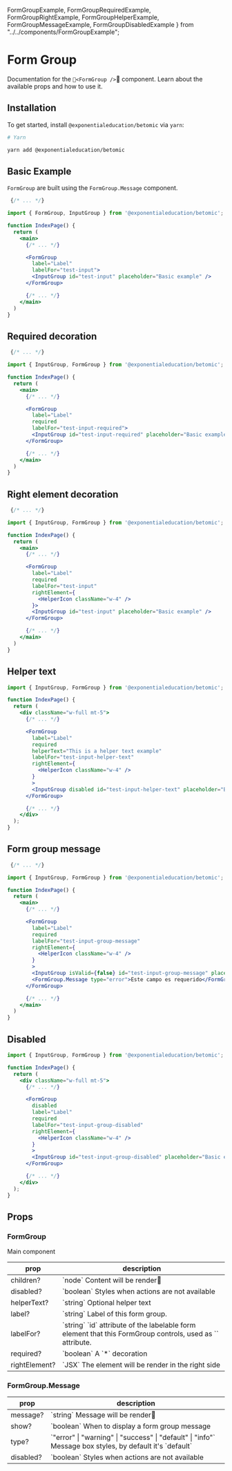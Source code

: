   FormGroupExample,
  FormGroupRequiredExample,
  FormGroupRightExample,
  FormGroupHelperExample,
  FormGroupMessageExample,
  FormGroupDisabledExample } from "../../components/FormGroupExample";

# Form Group

Documentation for the `<FormGroup />` component. Learn about the available props and how to use it.

## Installation

To get started, install `@exponentialeducation/betomic` via `yarn`:

```bash
# Yarn

yarn add @exponentialeducation/betomic
```

## Basic Example

`FormGroup` are built using the `FormGroup.Message` component.

```jsx highlight=3,10-14
 {/* ... */}

import { FormGroup, InputGroup } from '@exponentialeducation/betomic';

function IndexPage() {
  return (
    <main>
      {/* ... */}

      <FormGroup
        label="Label"
        labelFor="test-input">
        <InputGroup id="test-input" placeholder="Basic example" />
      </FormGroup>

      {/* ... */}
    </main>
  )
}
```

<FormGroupExample />

## Required decoration

```jsx highlight=3,12
 {/* ... */}

import { InputGroup, FormGroup } from '@exponentialeducation/betomic';

function IndexPage() {
  return (
    <main>
      {/* ... */}

      <FormGroup
        label="Label"
        required
        labelFor="test-input-required">
        <InputGroup id="test-input-required" placeholder="Basic example" />
      </FormGroup>

      {/* ... */}
    </main>
  )
}
```
<FormGroupRequiredExample />

## Right element decoration

```jsx highlight=3,14-16
 {/* ... */}

import { InputGroup, FormGroup } from '@exponentialeducation/betomic';

function IndexPage() {
  return (
    <main>
      {/* ... */}

      <FormGroup
        label="Label"
        required
        labelFor="test-input"
        rightElement={
          <HelperIcon className="w-4" />
        }>
        <InputGroup id="test-input" placeholder="Basic example" />
      </FormGroup>

      {/* ... */}
    </main>
  )
}
```

<FormGroupRightExample />

## Helper text

```jsx highlight=1,11
import { InputGroup, FormGroup } from '@exponentialeducation/betomic';

function IndexPage() {
  return (
    <div className="w-full mt-5">
      {/* ... */}

      <FormGroup
        label="Label"
        required
        helperText="This is a helper text example"
        labelFor="test-input-helper-text"
        rightElement={
          <HelperIcon className="w-4" />
        }
        >
        <InputGroup disabled id="test-input-helper-text" placeholder="Basic example" />
      </FormGroup>

      {/* ... */}
    </div>
  );
}
```

<FormGroupHelperExample />

## Form group message

```jsx highlight=3,19
 {/* ... */}

import { InputGroup, FormGroup } from '@exponentialeducation/betomic';

function IndexPage() {
  return (
    <main>
      {/* ... */}

      <FormGroup
        label="Label"
        required
        labelFor="test-input-group-message"
        rightElement={
          <HelperIcon className="w-4" />
        }
        >
        <InputGroup isValid={false} id="test-input-group-message" placeholder="Basic example" />
        <FormGroup.Message type="error">Este campo es requerido</FormGroup.Message>
      </FormGroup>

      {/* ... */}
    </main>
  )
}
```

<FormGroupMessageExample />


## Disabled

```jsx highlight=1,9
import { InputGroup, FormGroup } from '@exponentialeducation/betomic';

function IndexPage() {
  return (
    <div className="w-full mt-5">
      {/* ... */}

      <FormGroup
        disabled
        label="Label"
        required
        labelFor="test-input-group-disabled"
        rightElement={
          <HelperIcon className="w-4" />
        }
        >
        <InputGroup id="test-input-group-disabled" placeholder="Basic example" />
      </FormGroup>

      {/* ... */}
    </div>
  );
}
```

<FormGroupDisabledExample />

## Props

### FormGroup

Main component

<table className="min-w-full divide-y divide-gray-200">
  <thead>
    <tr>
      <th scope="col" className="border-l-0 border-r-0 px-6 py-3 text-left text-xs font-medium text-gray-500 uppercase tracking-wider">
        prop
      </th>
      <th scope="col" className="border-l-0 border-r-0 px-6 py-3 text-left text-xs font-medium text-gray-500 uppercase tracking-wider">
        description
      </th>
    </tr>
  </thead>
  <tbody className="divide-y divide-gray-200">
    <tr>
      <td className="border-l-0 border-r-0 px-6 py-4 text-sm font-medium text-gray-500">
        children?
      </td>
      <td className="border-l-0 border-r-0 px-6 py-4 text-sm font-medium text-gray-500">
        `node` <span className="block">Content will be render</span>
      </td>
    </tr>
    <tr>
      <td className="border-l-0 border-r-0 px-6 py-4 text-sm font-medium text-gray-500">
        disabled?
      </td>
      <td className="border-l-0 border-r-0 px-6 py-4 text-sm font-medium text-gray-500">
        `boolean` <span className="block">Styles when actions are not available</span>
      </td>
    </tr>
    <tr>
      <td className="border-l-0 border-r-0 px-6 py-4 text-sm font-medium text-gray-500">
        helperText?
      </td>
      <td className="border-l-0 border-r-0 px-6 py-4 text-sm font-medium text-gray-500">
        `string` <span className="block">Optional helper text</span>
      </td>
    </tr>
    <tr>
      <td className="border-l-0 border-r-0 px-6 py-4 text-sm font-medium text-gray-500">
        label?
      </td>
      <td className="border-l-0 border-r-0 px-6 py-4 text-sm font-medium text-gray-500">
        `string` <span className="block">Label of this form group.</span>
      </td>
    </tr>
    <tr>
      <td className="border-l-0 border-r-0 px-6 py-4 text-sm font-medium text-gray-500">
        labelFor?
      </td>
      <td className="border-l-0 border-r-0 px-6 py-4 text-sm font-medium text-gray-500">
        `string` <span className="block">`id` attribute of the labelable form element that this FormGroup controls, used as `<label for>` attribute.</span>
      </td>
    </tr>
    <tr>
      <td className="border-l-0 border-r-0 px-6 py-4 text-sm font-medium text-gray-500">
        required?
      </td>
      <td className="border-l-0 border-r-0 px-6 py-4 text-sm font-medium text-gray-500">
        `boolean` <span className="block">A `*` decoration</span>
      </td>
    </tr>
    <tr>
      <td className="border-l-0 border-r-0 px-6 py-4 text-sm font-medium text-gray-500">
        rightElement?
      </td>
      <td className="border-l-0 border-r-0 px-6 py-4 text-sm font-medium text-gray-500">
        `JSX` <span className="block">The element will be render in the right side</span>
      </td>
    </tr>
  </tbody>
</table>

### FormGroup.Message

<table className="min-w-full divide-y divide-gray-200">
  <thead>
    <tr>
      <th scope="col" className="border-l-0 border-r-0 px-6 py-3 text-left text-xs font-medium text-gray-500 uppercase tracking-wider">
        prop
      </th>
      <th scope="col" className="border-l-0 border-r-0 px-6 py-3 text-left text-xs font-medium text-gray-500 uppercase tracking-wider">
        description
      </th>
    </tr>
  </thead>
  <tbody className="divide-y divide-gray-200">
    <tr>
      <td className="border-l-0 border-r-0 px-6 py-4 text-sm font-medium text-gray-500">
        message?
      </td>
      <td className="border-l-0 border-r-0 px-6 py-4 text-sm font-medium text-gray-500">
        `string` <span className="block">Message will be render</span>
      </td>
    </tr>
    <tr>
      <td className="border-l-0 border-r-0 px-6 py-4 text-sm font-medium text-gray-500">
        show?
      </td>
      <td className="border-l-0 border-r-0 px-6 py-4 text-sm font-medium text-gray-500">
        `boolean` <span className="block">When to display a form group message</span>
      </td>
    </tr>
    <tr>
      <td className="border-l-0 border-r-0 px-6 py-4 text-sm font-medium text-gray-500">
        type?
      </td>
      <td className="border-l-0 border-r-0 px-6 py-4 text-sm font-medium text-gray-500">
        `"error" | "warning" | "success" | "default" | "info"` <span className="block">Message box styles, by default it's `default`</span>
      </td>
    </tr>
    <tr>
      <td className="border-l-0 border-r-0 px-6 py-4 text-sm font-medium text-gray-500">
        disabled?
      </td>
      <td className="border-l-0 border-r-0 px-6 py-4 text-sm font-medium text-gray-500">
        `boolean` <span className="block">Styles when actions are not available</span>
      </td>
    </tr>
  </tbody>
</table>